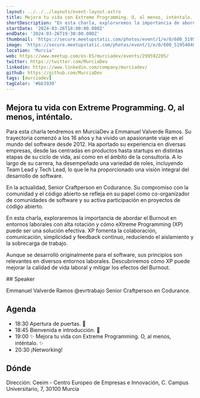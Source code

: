 ```yaml
---
layout: ../../../layouts/event-layout.astro
title: Mejora tu vida con Extreme Programming. O, al menos, inténtalo.
shortDescription: "En esta charla, exploraremos la importancia de abordar el Burnout en entornos laborales con alta rotación y cómo eXtreme Programming (XP) puede ser una solución efectiva"
startDate: '2024-03-26T18:00:00.000Z'
endDate: '2024-03-26T19:30:00.000Z'
thumbnail: 'https://secure.meetupstatic.com/photos/event/1/e/0/600_519540480.webp?w=750'
image: 'https://secure.meetupstatic.com/photos/event/1/e/0/600_519540480.webp?w=750'
location: 'Murcia'
web: https://www.meetup.com/es-ES/murciadev/events/299592285/
twitter: https://twitter.com/MurciaDev
linkedin: https://www.linkedin.com/company/murciadev/ 
github: https://github.com/MurciaDev
tags: [murciadev]
tagColor: '#bb3930'
---
```



## Mejora tu vida con Extreme Programming. O, al menos, inténtalo.

Para esta charla tendremos en MurciaDev a Emmanuel Valverde Ramos. Su trayectoria comenzó a los 16 años y ha vivido un apasionante viaje en el mundo del software desde 2012. Ha aportado su experiencia en diversas empresas, desde las centradas en productos hasta startups en distintas etapas de su ciclo de vida, así como en el ámbito de la consultoría. A lo largo de su carrera, ha desempeñado una variedad de roles, incluyendo Team Lead y Tech Lead, lo que le ha proporcionado una visión integral del desarrollo de software.

En la actualidad, Senior Craftperson en Codurance. Su compromiso con la comunidad y el código abierto se refleja en su papel como co-organizador de comunidades de software y su activa participación en proyectos de código abierto.

En esta charla, exploraremos la importancia de abordar el Burnout en entornos laborales con alta rotación y cómo eXtreme Programming (XP) puede ser una solución efectiva. XP fomenta la colaboración, comunicación, simplicidad y feedback continuo, reduciendo el aislamiento y la sobrecarga de trabajo.

Aunque se desarrolló originalmente para el software, sus principios son relevantes en diversos entornos laborales. Descubriremos cómo XP puede mejorar la calidad de vida laboral y mitigar los efectos del Burnout.

## Speaker

Emmanuel Valverde Ramos
@evrtrabajo
Senior Craftperson en Codurance.

## Agenda

- 18:30 Apertura de puertas. 🚪
- 18:45 Bienvenida e introducción. 💬
- 19:00 ✨ Mejora tu vida con Extreme Programming. O, al menos, inténtalo. ✨
- 20:30 ¡Networking!

## Dónde

Dirección: Ceeim - Centro Europeo de Empresas e Innovación, C. Campus Universitario, 7, 30100 Murcia

<GoogleMap
  src="https://www.google.com/maps/embed?pb=!1m18!1m12!1m3!1d3143.443932979578!2d-1.1762645233074895!3d38.013428898375295!2m3!1f0!2f0!3f0!3m2!1i1024!2i768!4f13.1!3m3!1m2!1s0xd6381aae08b97bf%3A0xf21eda6b7d106c59!2sCeeim%20-%20Centro%20Europeo%20de%20Empresas%20e%20Innovaci%C3%B3n%20de%20Murcia!5e0!3m2!1ses!2ses!4v1710482058437!5m2!1ses!2ses"
  ariaLabel="Ceeim - Centro Europeo de Empresas e Innovación, C. Campus Universitario, 7, 30100 Murcia"
/>

<iframe src="" width="600" height="450" style="border:0;" allowfullscreen="" loading="lazy" referrerpolicy="no-referrer-when-downgrade"></iframe>
